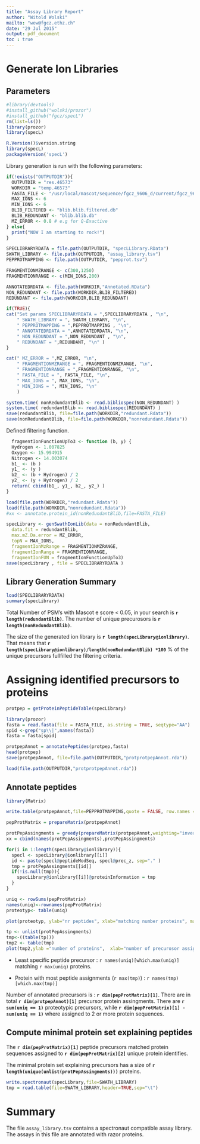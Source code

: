 ```yaml
---
title: "Assay Library Report"
author: "Witold Wolski"
mailto: "wew@fgcz.ethz.ch"
date: "29 Jul 2015"
output: pdf_document
toc : true
---
```



# Generate Ion Libraries

## Parameters

```r
#library(devtools)
#install_github("wolski/prozor")
#install_github("fgcz/specL")
rm(list=ls())
library(prozor)
library(specL)

```

```r
R.Version()$version.string
library(specL)
packageVersion('specL')
```

Library generation is run with the following parameters:

```r
if(!exists("OUTPUTDIR")){
  OUTPUTDIR = "res.46573"
  WORKDIR = "temp.46573"
  FASTA_FILE <- "/usr/local/mascot/sequence/fgcz_9606_d/current/fgcz_9606_d_20140506.fasta"
  MAX_IONS <- 6
  MIN_IONS <- 6
  BLIB_FILTERED <- "blib.blib.filtered.db"
  BLIB_REDUNDANT <- "blib.blib.db"
  MZ_ERROR <- 0.8 # e.g for Q-Exactive
} else{
  print("NOW I am starting to rock!")
}

SPECLIBRARYRDATA = file.path(OUTPUTDIR, "specLLibrary.RData")
SWATH_LIBRARY <- file.path(OUTPUTDIR, "assay_library.tsv")
PEPPROTMAPPING <- file.path(OUTPUTDIR, "pepprot.tsv")

FRAGMENTIONMZRANGE <- c(300,1250)
FRAGMENTIONRANGE <- c(MIN_IONS,200)

ANNOTATEDRDATA <- file.path(WORKDIR,"Annotated.RData")
NON_REDUNDANT <- file.path(WORKDIR,BLIB_FILTERED)
REDUNDANT <- file.path(WORKDIR,BLIB_REDUNDANT)

if(TRUE){
cat("Set params SPECLIBRARYRDATA = ",SPECLIBRARYRDATA , "\n",
    " SWATH_LIBRARY = ", SWATH_LIBRARY, "\n", 
    " PEPPROTMAPPING = ",PEPPROTMAPPING , "\n",
    " ANNOTATEDRDATA = ",ANNOTATEDRDATA, "\n",
    " NON_REDUNDANT = ",NON_REDUNDANT , "\n",
    " REDUNDANT = ",REDUNDANT, "\n" )
}
```

```r
cat(" MZ_ERROR = ",MZ_ERROR, "\n",
    " FRAGMENTIONMZRANGE = ", FRAGMENTIONMZRANGE, "\n",
    " FRAGMENTIONRANGE = ",FRAGMENTIONRANGE, "\n",
    " FASTA_FILE = ", FASTA_FILE, "\n",
    " MAX_IONS = ", MAX_IONS, "\n",
    " MIN_IONS = ", MIN_IONS, "\n"
    )

```

```r
system.time( nonRedundantBlib <- read.bibliospec(NON_REDUNDANT) )
system.time( redundantBlib <- read.bibliospec(REDUNDANT) )
save(redundantBlib, file=file.path(WORKDIR,"redundant.Rdata"))
save(nonRedundantBlib, file=file.path(WORKDIR,"nonredundant.Rdata"))

```


Defined filtering function.

```r
  fragmentIonFunctionUpTo3 <- function (b, y) {
  Hydrogen <- 1.007825
  Oxygen <- 15.994915
  Nitrogen <- 14.003074
  b1_ <- (b )
  y1_ <- (y )
  b2_ <- (b + Hydrogen) / 2
  y2_ <- (y + Hydrogen) / 2 
  return( cbind(b1_, y1_, b2_, y2_) )
}

```

```r
load(file.path(WORKDIR,"redundant.Rdata"))
load(file.path(WORKDIR,"nonredundant.Rdata"))
#xx <- annotate.protein_id(nonRedundantBlib,file=FASTA_FILE)
```

```r
specLibrary <- genSwathIonLib(data = nonRedundantBlib,
  data.fit = redundantBlib,
  max.mZ.Da.error = MZ_ERROR,
  topN = MAX_IONS,
  fragmentIonMzRange = FRAGMENTIONMZRANGE,
  fragmentIonRange = FRAGMENTIONRANGE,
  fragmentIonFUN = fragmentIonFunctionUpTo3)
save(specLibrary , file = SPECLIBRARYRDATA )

```

## Library Generation Summary

```r
load(SPECLIBRARYRDATA)
summary(specLibrary)
```

Total Number of PSM's with Mascot e score < 0.05, in your search is __`r length(redundantBlib)`__. The number of unique precurosors is __`r length(nonRedundantBlib)`__.

The size of the generated ion library is __`r length(specLibrary@ionlibrary)`__. 
That means that __`r length(specLibrary@ionlibrary)/length(nonRedundantBlib) *100`__ % of the unique precursors fullfilled the filtering criteria.

# Assigning identified precursors to proteins

```r
protpep = getProteinPeptideTable(specLibrary)

```

```r
library(prozor)
fasta = read.fasta(file = FASTA_FILE, as.string = TRUE, seqtype="AA")
spid <-grep("sp\\|",names(fasta))
fasta = fasta[spid]

protpepAnnot = annotatePeptides(protpep,fasta)
head(protpep)
save(protpepAnnot, file=file.path(OUTPUTDIR,"protprotpepAnnot.rda"))

```


```r
load(file.path(OUTPUTDIR,"protprotpepAnnot.rda"))
```

## Annotate peptides

```r
library(Matrix)

write.table(protpepAnnot,file=PEPPROTMAPPING,quote = FALSE, row.names = FALSE,sep="\t")

pepProtMatrix = prepareMatrix(protpepAnnot)

protPepAssingments = greedy(prepareMatrix(protpepAnnot,weighting="inverse"))
xx = cbind(names(protPepAssingments),protPepAssingments)

for(i in 1:length(specLibrary@ionlibrary)){
  specl <- specLibrary@ionlibrary[[i]]
  id <- paste(specl@peptideModSeq, specl@prec_z, sep="." )
  tmp = protPepAssingments[[id]]
  if(!is.null(tmp)){
    specLibrary@ionlibrary[[i]]@proteinInformation = tmp
  }
}

uniq <- rowSums(pepProtMatrix)
names(uniq)<-rownames(pepProtMatrix)
proteotyp<- table(uniq)

plot(proteotyp, ylab="nr peptides", xlab="matching number proteins", main="proteotypic")

tp <- unlist(protPepAssingments)
tmp<-((table(tp)))
tmp2 <- table(tmp)
plot(tmp2,ylab ="number of proteins",  xlab="number of precurosor assignments" , main="single hit wonders")

```

- Least specific peptide precursor : `r names(uniq)[which.max(uniq)]` matching 
`r max(uniq)` proteins.

- Protein with most peptide assignments (`r max(tmp)`) : `r names(tmp)[which.max(tmp)]`  


Number of annotated precursors is : __`r dim(pepProtMatrix)[1]`__.
There are in total __`r dim(protpepAnnot)[1]`__ precursor protein assingments.
There are __`r sum(uniq == 1)`__ proteotypic precursors, while __`r dim(pepProtMatrix)[1] - sum(uniq == 1)`__ where assigned to 2 or more protein sequences.

## Compute minimal protein set explaining peptides

The __`r dim(pepProtMatrix)[1]`__ peptide precursors matched protein sequences assigned to __`r dim(pepProtMatrix)[2]`__ unique protein identifies.

The minimal protein set explaining precursors has a size of __`r length(unique(unlist(protPepAssingments)))`__ proteins.

```r
write.spectronaut(specLibrary,file=SWATH_LIBRARY)
tmp = read.table(file=SWATH_LIBRARY,header=TRUE,sep="\t")

```


# Summary

The file `assay_library.tsv` contains a spectronaut compatible assay library. The assays in this file are annotated with razor proteins.

